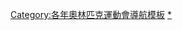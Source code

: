 {{Navbox
|name=1928年夏季奧林匹克運動會項目
|title=[[1928年夏季奧林匹克運動會]][[:Category:1928年夏季奧林匹克運動會比賽項目|比賽項目]]（[[阿姆斯特丹]]）
|listclass = hlist
|titlestyle=background:#BFD7FF;
|list1=
* [[Athletics at the 1928 Summer Olympics|田徑]]
* [[Boxing at the 1928 Summer Olympics|拳擊]]
* [[Cycling at the 1928 Summer Olympics|自由車]]
* [[Diving at the 1928 Summer Olympics|跳水]]
* [[Equestrian at the 1928 Summer Olympics|馬術]]
* [[Fencing at the 1928 Summer Olympics|擊劍]]
* [[Field hockey at the 1928 Summer Olympics|曲棍球]]
* [[Football at the 1928 Summer Olympics|足球]]
* [[Gymnastics at the 1928 Summer Olympics|體操]]
* ''[[Korfball at the 1928 Summer Olympics|合球]]（表演賽）''
* ''[[1928年夏季奧林匹克運動會袋棍球比賽|袋棍球]]（表演賽）''
* [[Modern pentathlon at the 1928 Summer Olympics|現代五項]]
* [[Rowing at the 1928 Summer Olympics|划船]]
* [[Sailing at the 1928 Summer Olympics|帆船]]
* [[Swimming at the 1928 Summer Olympics|游泳]]
* [[1928年夏季奧林匹克運動會水球比賽|水球]]
* [[Weightlifting at the 1928 Summer Olympics|舉重]]
* [[Wrestling at the 1928 Summer Olympics|角力]]
* ''[[Art competitions at the 1928 Summer Olympics|藝術競賽]]（非正式）''
}}<noinclude>
[[Category:各年奧林匹克運動會導航模板]]
[[Category:1928年夏季奧林匹克運動會比賽項目|*]]
</noinclude>